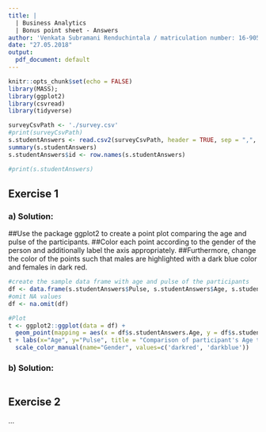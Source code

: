 ---
title: |
  | Business Analytics  
  | Bonus point sheet - Answers
author: 'Venkata Subramani Renduchintala / matriculation number: 16-905-416'
date: "27.05.2018"
output:
  pdf_document: default
---

```{r setup, include=FALSE}
knitr::opts_chunk$set(echo = FALSE)
library(MASS);
library(ggplot2)
library(csvread)
library(tidyverse)
```

```{r Load Survey.csv}
surveyCsvPath <- './survey.csv'
#print(surveyCsvPath)
s.studentAnswers <- read.csv2(surveyCsvPath, header = TRUE, sep = ",", row.names = "X", stringsAsFactors = FALSE)
summary(s.studentAnswers)
s.studentAnswers$id <- row.names(s.studentAnswers)

#print(s.studentAnswers)
```


## Exercise 1

### a) Solution:
##Use the package ggplot2 to create a point plot comparing the age and pulse of the participants. 
##Color each point according to the gender of the person and additionally label the axis appropriately. 
##Furthermore, change the color of the points such that males are highlighted with a dark blue color and females in dark red.
```{r Point Plot comparing age and pulse of participants}
#create the sample data frame with age and pulse of the participants
df <- data.frame(s.studentAnswers$Pulse, s.studentAnswers$Age, s.studentAnswers$Sex)
#omit NA values
df <- na.omit(df)

#Plot
t <- ggplot2::ggplot(data = df) + 
  geom_point(mapping = aes(x = df$s.studentAnswers.Age, y = df$s.studentAnswers.Pulse, color = df$s.studentAnswers.Sex), show.legend = TRUE, na.rm =TRUE, size = 1) 
t + labs(x="Age", y="Pulse", title = "Comparison of participant's Age to Pulse") + 
  scale_color_manual(name="Gender", values=c('darkred', 'darkblue'))
```
### b) Solution:
```{r}
 
```

## Exercise 2

...